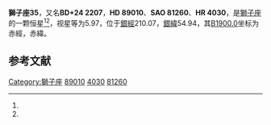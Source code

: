 {{Starbox begin
| name = 獅子座35
}}
{{Starbox observe
| epoch = [[J2000.0|J2000.0]]
| constell = [[獅子座|獅子座]]<ref name=SIMBAD>{{cite web
 | url=http://simbad.u-strasbg.fr/simbad/sim-id?Ident=HR+4030
 | title =Pulsating variable Star
 | publisher=Centre de Données astronomiques de Strasbourg
 | work=SIMBAD
 | accessdate=2012-07-13}}</ref><ref name=DATA>{{cite web
 | url=http://vizier.u-strasbg.fr/viz-bin/VizieR-5?-out.add=.&-source=5050&-corr=PK=HR&-out.max=9999&HR=4030
 | title =VizieR Detailed Page
 | accessdate=2012-07-13}}</ref>
| 星官 = 
| ra = {{RA|10|16|32.3}}<ref name=SIMBAD /><ref name=DATA />
| dec = {{DEC|+23|30|11}}<ref name=SIMBAD /><ref name=DATA />
| appmag_v = 5.97<ref name=SIMBAD /><ref name=DATA />
}}
{{Starbox character
| class = G1.5IV-V<ref name=SIMBAD /><ref name=DATA />
| b-v = 0.67<ref name=SIMBAD /><ref name=DATA />
| u-b = <ref name=SIMBAD /><ref name=DATA />
| r-i = <ref name=SIMBAD /><ref name=DATA />
| variable = 
}}
{{Starbox astrometry
| radial_v = 
| prop_mo_ra = -33
| parallax = 0.034
| p_error = 
}}
{{Starbox catalog
| names =BD+24 2207，[[SAO星表|SAO]] 81260，[[HD星表|HD]] 89010，[[HR星表|HR]] 4030}}
{{Starbox reference |Simbad=HR+4030}}
{{Starbox end}}

'''獅子座35'''，又名'''BD+24 2207'''，'''HD 89010'''、'''SAO 81260'''、'''HR 4030'''，是[[獅子座|獅子座]]的一颗恒星<ref name=SIMBAD /><ref name=DATA />，视星等为5.97，位于[[銀道座標系|銀經]]210.07，[[銀道座標系|銀緯]]54.94，其[[B1900.0|B1900.0]]坐标为赤經{{RA|10|11|0.1}}，赤緯{{DEC|+24|54.94|1}}。

== 参考文献 ==
{{reflist}}

{{star-stub}}

{{獅子座恒星}}
{{星官|轩辕|17|59}}
[[Category:獅子座|Category:獅子座]]
[[Category:HD和HDE天體|89010]]
[[Category:HR天體|4030]]
[[Category:SAO天體|81260]]